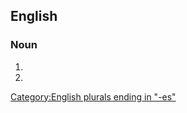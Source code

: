==English==

===Noun===
{{head|en|noun plural form}}

# {{plural of|pancreas|lang=en}}
# {{plural of|pancrease|lang=en}}

[[Category:English plurals ending in "-es"]]